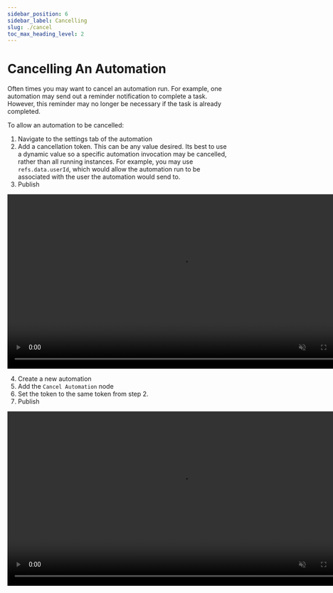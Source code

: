 ```yaml
---
sidebar_position: 6
sidebar_label: Cancelling
slug: ./cancel
toc_max_heading_level: 2
---
```



# Cancelling An Automation

Often times you may want to cancel an automation run. For example, one automation may send out
a reminder notification to complete a task. However, this reminder may no longer be necessary
if the task is already completed.

To allow an automation to be cancelled:

1. Navigate to the settings tab of the automation
2. Add a cancellation token. This can be any value desired. Its best to use a dynamic value so
   a specific automation invocation may be cancelled, rather than all running instances. For
   example, you may use `refs.data.userId`, which would allow the automation run to be associated
   with the user the automation would send to.
3. Publish

<video width="783" loop autoPlay muted controls>
  <source src={settingUpCancellationURL} />
</video>

4. Create a new automation
5. Add the `Cancel Automation` node
6. Set the token to the same token from step 2.
7. Publish

<video width="783" loop autoPlay muted controls>
  <source src={segmentCancelNodeURL} />
</video>
